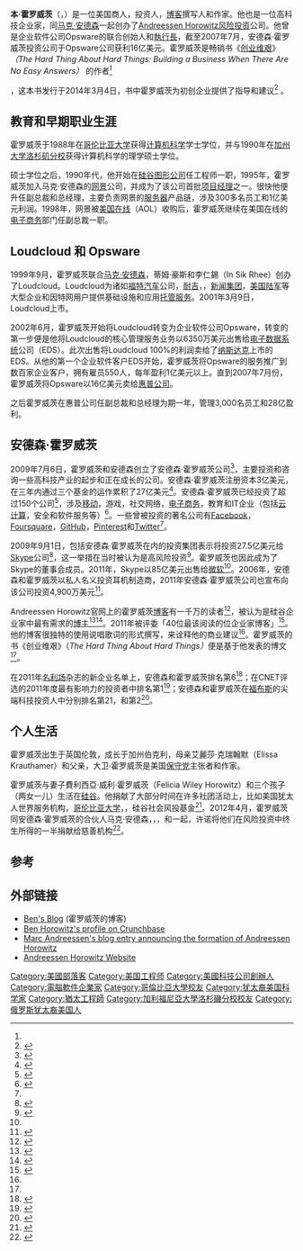 {{noteTA|G1=教育與研究|G2=US CA Cities}}
{{noteTA
|G1 = IT
|T = zh-hans:本·霍罗威茨;zh-hk:班·霍羅威茨;zh-tw:本·霍羅維茲;
|1 = zh-hans:耐克;zh-tw:耐吉;
|2 = zh-hans:移动;zh-tw:行動;
|3 = zh-hans:博主;zh-tw:部落格作者;
|4 = zh-hans:博文;zh-tw:部落格文章;
|5 = zh-hans:名利场;zh-tw:浮華世界;
|6 = zh-hans:福布斯;zh-tw:富比士;
|7=zh-cn:斯坦福;zh-tw:史丹佛;
|8=zh-cn:纳斯达克;zh-tw:那斯達克;
|9 = zh-hans:本·霍罗威茨;zh-hk:班·霍羅威茨;zh-tw:本·霍羅維茲;
|10 = zh-hans:霍罗威茨;zh-hk:霍羅威茨;zh-tw:霍羅維茲;
}}

{{Infobox person
| name        = 本·霍罗威茨
| image       = Ben Horowitz at TechCrunch Disrupt.jpg
| alt         = 
| caption     = 霍罗威茨在TechCrunch Disrupt 研讨会上，2010年5月24号
| birth_name  = 
| birth_date  = {{Birth date and age|1966|06|13}}
| birth_place = [[伦敦|伦敦]]，[[英格兰|英格兰]]
|spouse = Felicia Wiley Horowitz<ref>{{Cite news|url= http://www.forbes.com/sites/jjcolao/2014/03/06/ben-horowitz-gets-real-you-laid-off-people-because-you-f-ed-up/|title= Ben Horowitz Gets Real: You Laid Off People Because You F---ed Up|author= J.J. Colao|publisher= [[Forbes|Forbes]]|date= 2014-03-06|accessdate= 2016-06-14|archive-date= 2016-06-19|archive-url= https://web.archive.org/web/20160619141428/http://www.forbes.com/sites/jjcolao/2014/03/06/ben-horowitz-gets-real-you-laid-off-people-because-you-f-ed-up/|dead-url= no}}</ref><ref>{{Cite news| url = http://www.businessweek.com/articles/2014-03-12/ben-horowitzs-new-book-women-are-markedly-absent| title = In Horowitz's Silicon Valley Tell-All, a Woman's Place Is Strictly Hypothetical| author = David Goldman| publisher = [[Bloomberg_Businessweek|Bloomberg Businessweek]]| date = 2014-03-12| accessdate = 2016-06-14| archive-date = 2015-01-13| archive-url = https://web.archive.org/web/20150113151956/http://www.businessweek.com/articles/2014-03-12/ben-horowitzs-new-book-women-are-markedly-absent| dead-url = no}}</ref><ref>{{Cite web |url=https://books.google.ca/books?id=eZt8AKYQAPAC&pg=PA411&dq=Felicia+Wiley+Horowitz&hl=en&sa=X&ei=Vpn_VMPcDsbYggSHkYCwAQ&ved=0CBMQ6AEwAA |title=存档副本 |accessdate=2016-06-14 |archive-date=2016-08-09 |archive-url=https://web.archive.org/web/20160809021617/https://books.google.ca/books?id=eZt8AKYQAPAC&pg=PA411&dq=Felicia+Wiley+Horowitz&hl=en&sa=X&ei=Vpn_VMPcDsbYggSHkYCwAQ&ved=0CBMQ6AEwAA |dead-url=no }}</ref>
| death_date  = 
| death_place = 
| nationality = 
| other_names = 
| known_for   = 
| alma_mater  = [[哥伦比亚大学|哥伦比亚大学]] <small>([[文学士|大学]])</small><br>[[University_of_California,_Los_Angeles|加州大学洛杉矶分校]] <small>([[理学硕士|硕士]])</small>
| occupation  = {{link-en|Opsware|Opsware}}和[[Andreessen_Horowitz|Andreessen Horowitz]]的联合创始人
}}

'''本·霍罗威茨'''（{{lang-en|Ben Horowitz}}，{{bd|1966年|6月13日|||}}）是一位美国商人，投资人，[[博客|博客]]撰写人和作家。他也是一位高科技企业家，同[[马克·安德森|马克·安德森]]一起创办了[[Andreessen_Horowitz|Andreessen Horowitz]][[风险投资|风险投资]]公司。他曾是企业软件公司Opsware的联合创始人和[[執行長|執行長]]，截至2007年7月，安德森·霍罗威茨投资公司于Opsware公司获利16亿美元。霍罗威茨是畅销书《[[创业维艰|创业维艰]]》''（The Hard Thing About Hard Things: Building a Business When There Are No Easy Answers）'' 的作者<ref name="Re/Code Jan 2014">{{cite news|last=Swisher|first=Kara|title=Ben Horowitz Book, “The Hard Thing About Hard Things,” Debuts in March|url=http://recode.net/2014/01/14/ben-horowitz-book-the-hard-thing-about-hard-things-debuts-in-march/|accessdate=2014-02-18|newspaper=Re/Code|date=2014-01-14|archive-date=2016-04-21|archive-url=https://web.archive.org/web/20160421143330/http://recode.net/2014/01/14/ben-horowitz-book-the-hard-thing-about-hard-things-debuts-in-march/|dead-url=no}}</ref>，这本书发行于2014年3月4日，书中霍罗威茨为初创企业提供了指导和建议<ref name=HarperCollins>{{cite web|title=About The Book: The Hard Thing About Hard Things|url=http://www.harpercollins.com/books/Hard-Thing-About-Things-Ben-Horowitz/?isbn=9780062273208|work=Web page|publisher=HarperCollins|accessdate=2014-02-18|archive-url=https://web.archive.org/web/20140223202547/http://www.harpercollins.com/books/Hard-Thing-About-Things-Ben-Horowitz/?isbn=9780062273208|archive-date=2014-02-23|dead-url=yes}}</ref> 。

== 教育和早期职业生涯 ==
霍罗威茨于1988年在[[哥伦比亚大学|哥伦比亚大学]]获得[[计算机科学|计算机科学]]学士学位，并与1990年在[[UCLA|加州大学洛杉矶分校]]获得计算机科学的理学硕士学位。

硕士学位之后，1990年代，他开始在[[硅谷图形公司|硅谷图形公司]]任工程师一职，1995年，霍罗威茨加入马克·安德森的[[网景|网景]]公司，并成为了该公司首批[[项目经理|项目经理]]之一。很快他便升任副总裁和总经理，主要负责网景的[[服务器|服务器]]产品链，涉及300多名员工和1亿美元利润。1998年，网景被[[美国在线|美国在线]]（AOL）收购后，霍罗威茨继续在美国在线的[[电子商务|电子商务]]部门任副总裁一职。

== Loudcloud 和 Opsware ==
1999年9月，霍罗威茨联合[[马克·安德森|马克·安德森]]，蒂姆·豪斯和李仁錫（In Sik Rhee）创办了Loudcloud。Loudcloud为诸如[[福特汽车|福特汽车]]公司，[[耐吉|耐吉]]，{{link-en|甘尼特报业集团|Gannett Company}}，[[新闻集团|新闻集团]]，[[美国陆军|美国陆军]]等大型企业和因特网用户提供基础设施和应用[[互联网托管服务|托管服务]]。2001年3月9日，Loudcloud上市。

2002年6月，霍罗威茨开始将Loudcloud转变为企业软件公司Opsware，转变的第一步便是他将Loudcloud的核心管理服务业务以6350万美元出售给[[电子数据系统|电子数据系统]]公司（EDS）。此次出售将Loudcloud 100%的利润卖给了[[纳斯达克|纳斯达克]]上市的EDS。从他的第一个企业软件客户EDS开始，霍罗威茨将Opsware的服务推广到数百家企业客户，拥有雇员550人，每年盈利1亿美元以上。直到2007年7月份，霍罗威茨将Opsware以16亿美元卖给[[惠普公司|惠普公司]]。

之后霍罗威茨在惠普公司任副总裁和总经理为期一年，管理3,000名员工和28亿盈利。

== 安德森·霍罗威茨 ==
2009年7月6日，霍罗威茨和安德森创立了安德森·霍罗威茨公司<ref name="CNNMoney AH announce">{{cite web|last=Maney|first=Kevin|title=Marc Andreessen puts his money where his mouth is|url=http://money.cnn.com/2009/07/02/technology/marc_andreessen_venture_fund.fortune/index.htm|publisher=CNNMoney|accessdate=2012-08-02|archive-date=2012-08-27|archive-url=https://web.archive.org/web/20120827051308/http://money.cnn.com/2009/07/02/technology/marc_andreessen_venture_fund.fortune/index.htm|dead-url=no}}</ref>，主要投资和咨询一些高科技产业的起步和正在成长的公司。安德森·霍罗威茨注册资本3亿美元，在三年内通过三个基金的运作累积了27亿美元<ref name="VentureBeat 1.31.12">{{cite news|last=Popper|first=Ben|title=Andreessen-Horowitz raises $1.5B for third fund in three years|url=http://venturebeat.com/2012/01/31/andreessen-horowitz-raises-1-5b-for-third-fund-in-three-years/|accessdate=2012-08-02|newspaper=VentureBeat|date=2012-01-31|archive-date=2012-07-26|archive-url=https://web.archive.org/web/20120726080421/http://venturebeat.com/2012/01/31/andreessen-horowitz-raises-1-5b-for-third-fund-in-three-years/|dead-url=no}}</ref>。安德森·霍罗威茨已经投资了超过150个公司<ref name="PRNewswire 7-25-12">{{cite web|title=Andreessen Horowitz, Matrix Partners Invest $11.2 Million in Meteor|url=http://www.marketwatch.com/story/andreessen-horowitz-matrix-partners-invest-112-million-in-meteor-2012-07-25|work=News Release|publisher=PR Newswire|accessdate=2012-08-02|archive-date=2012-08-30|archive-url=https://web.archive.org/web/20120830131736/http://www.marketwatch.com/story/andreessen-horowitz-matrix-partners-invest-112-million-in-meteor-2012-07-25|dead-url=no}}</ref>，涉及[[移动设备|移动]]，游戏，社交网络，[[电子商务|电子商务]]，教育和IT企业（包括[[云计算|云计算]]，安全和软件服务等）<ref name="Ben's Blog 4.6.11">{{cite web|last=Horowitz|first=Ben|title=Andreessen Horowitz Has a New $200mm Co-Investment Fund|url=http://bhorowitz.com/2011/04/06/andreessen-horowitz-has-a-new-200mm-co-investment-fund/|work=Ben's Blog|publisher=Bhorowitz.com|accessdate=2012-08-02|archive-url=https://web.archive.org/web/20110407235346/http://bhorowitz.com/2011/04/06/andreessen-horowitz-has-a-new-200mm-co-investment-fund/|archive-date=2011-04-07|dead-url=yes}}</ref>。一些曾被投资的著名公司有[[Facebook|Facebook]]，[[Foursquare|Foursquare]]，[[GitHub|GitHub]]，[[Pinterest|Pinterest]]和[[Twitter|Twitter]]<ref name="PRNewswire 7-25-12" />。

2009年9月1日，包括安德森·霍罗威茨在内的投资集团表示将投资27.5亿美元给[[Skype|Skype]]公司<ref name="TechCrunch 11.19.09">{{cite news|last=Wauters|first=Robin|title=Breaking: eBay Completes Skype Sale At $2.75 Billion Valuation|url=http://techcrunch.com/2009/11/19/ebay-skype-sale/|accessdate=2012-08-02|newspaper=[[TechCrunch|TechCrunch]]|date=2009-11-19|archive-date=2012-08-12|archive-url=https://web.archive.org/web/20120812060127/http://techcrunch.com/2009/11/19/ebay-skype-sale/|dead-url=no}}</ref>，这一举措在当时被认为是高风险投资<ref name="WSJ Deal Journal">{{cite web|last=Ovide|first=Shira|title=Microsoft-Skype Deal: Andreessen Horowitz Takes Victory Lap|url=http://blogs.wsj.com/deals/2011/05/10/microsoft-skype-deal-andreessen-horowitz-takes-victory-lap/|work=Deal Journal|publisher=The Wall Street Journal|accessdate=2012-08-02|archive-date=2012-01-14|archive-url=https://web.archive.org/web/20120114151404/http://blogs.wsj.com/deals/2011/05/10/microsoft-skype-deal-andreessen-horowitz-takes-victory-lap/|dead-url=no}}</ref>。霍罗威茨也因此成为了Skype的董事会成员。2011年，Skype以85亿美元出售给[[微软|微软]]<ref name="WSJ Deal Journal" />。2006年，安德森和霍罗威茨以私人名义投资耳机制造商{{link-en|Jawbone|Jawbone (company)|Jawbone}}，2011年安德森·霍罗威茨公司也宣布向该公司投资4,900万美元<ref name="NYT Dealbook 3-16-11">{{cite news|last=Rusli|first=Evelyn M.|title=Andreessen Horowitz Makes a Bet on Jawbone|url=http://dealbook.nytimes.com/2011/03/16/andreessen-horowitz-makes-a-bet-on-jawbone/|accessdate=2012-08-02|newspaper=The New York Times|date=2011-03-16|archive-date=2012-07-19|archive-url=https://web.archive.org/web/20120719090333/http://dealbook.nytimes.com/2011/03/16/andreessen-horowitz-makes-a-bet-on-jawbone/|dead-url=no}}</ref>。

Andreessen Horowitz官网上的霍罗威茨[[博客|博客]]有一千万的读者<ref name="NYTimes 7.22.12">{{cite news|last=Perlroth|first=Nicole|title=Venture Capital Firms, Once Discreet, Learn the Promotional Game|url=http://www.nytimes.com/2012/07/23/business/venture-capital-firms-once-discreet-learn-the-promotional-game.html?_r=1&pagewanted=all|accessdate=2012-08-03|newspaper=The New York Times|date=2012-07-22|archive-date=2012-07-25|archive-url=https://web.archive.org/web/20120725234147/http://www.nytimes.com/2012/07/23/business/venture-capital-firms-once-discreet-learn-the-promotional-game.html?_r=1&pagewanted=all|dead-url=no}}</ref>，被认为是硅谷企业家中最有需求的[[博主|博主]]<ref name="Bloomberg BizWeek">{{cite web|last=Stone|first=Brad|title=The New New Andreessen|url=http://www.businessweek.com/magazine/content/10_46/b4203000012271.htm#p2|work=Features|publisher=BloombergBusinessWeek Magazine|accessdate=2012-08-03|archive-date=2012-08-27|archive-url=https://web.archive.org/web/20120827024419/http://www.businessweek.com/magazine/content/10_46/b4203000012271.htm#p2|dead-url=no}}</ref><ref name="rap">{{citation |url=http://www.nytimes.com/2012/02/20/technology/blogger-uses-rap-to-teach-pithy-business-lessons.html?_r=0 |title=Using Rap to Teach Pithy Lessons in Business |work=The New York Times |date=2012-02-19 |accessdate=2016-06-25 |archive-date=2016-11-19 |archive-url=https://web.archive.org/web/20161119055037/http://www.nytimes.com/2012/02/20/technology/blogger-uses-rap-to-teach-pithy-business-lessons.html?_r=0 |dead-url=no }}</ref>。2011年被评委「40位最该阅读的位企业家博客」<ref name="Elance Blog">{{cite web|title=40 Entrepreneur Blogs You Should Be Reading|url=https://www.elance.com/p/blog/2011/09/40-entrepreneur-blogs-you-should-be-reading.html|work=Blog|publisher=Elance|accessdate=2012-08-03|archive-date=2011-10-20|archive-url=https://web.archive.org/web/20111020181609/http://www.elance.com/p/blog/2011/09/40-entrepreneur-blogs-you-should-be-reading.html|dead-url=no}}</ref>。他的博客很独特的使用说唱歌词的形式撰写，来诠释他的商业建议<ref name="rap"/>。霍罗威茨的书《创业维艰》（''The Hard Thing About Hard Things）''便是基于他发表的博文<ref name="Re/Code Jan 2014" />。

在2011年[[名利场_(杂志)|名利场]]杂志的新企业名单上，安德森和霍罗威茨排名第6<ref name="Vanity Fair">{{cite web|title=The 2011 New Establishment List: And the Top Spot Goes to...|url=http://www.vanityfair.com/online/daily/2011/09/the-2011-new-establishment-list--and-the-top-spot-goes-to---?mobify=0|work=VF Daily|publisher=Vanity Fair|accessdate=2012-08-03|archive-date=2012-08-04|archive-url=https://web.archive.org/web/20120804073123/http://www.vanityfair.com/online/daily/2011/09/the-2011-new-establishment-list--and-the-top-spot-goes-to---?mobify=0|dead-url=no}}</ref>；在CNET评选的2011年度最有影响力的投资者中排名第1<ref name="CNET Investors">{{cite web|title=Marc Andreessen and Ben Horowitz|url=http://news.cnet.com/2300-1001_3-10010632.html|work=12 of the most influential tech investors of 2011|publisher=CNET|accessdate=2012-08-03|archive-date=2012-02-08|archive-url=https://web.archive.org/web/20120208230221/http://news.cnet.com/2300-1001_3-10010632.html|dead-url=no}}</ref>；安德森和霍罗威茨在[[福布斯|福布斯]]的{{link-en|Midas List|Midas List}}尖端科技投资人中分别排名第21，和第2<ref name="Midas List">{{cite web|title=2012's Top Tech Investors|url=http://www.forbes.com/lists/midas/2012/midas-list-top-tech-investors.html|work=The Midas List:|publisher=Forbes|accessdate=2012-08-03|archive-date=2012-07-31|archive-url=https://web.archive.org/web/20120731104210/http://www.forbes.com/lists/midas/2012/midas-list-top-tech-investors.html|dead-url=no}}</ref>。

== 个人生活 ==
霍罗威茨出生于英国伦敦，成长于加州伯克利，母亲艾麗莎·克瑞翰默（Elissa Krauthamer）和父亲{{link-en|大卫·霍罗威茨|David Horowitz}}，大卫·霍罗威茨是美国[[保守党|保守党]]主张者和作家。

霍罗威茨与妻子費利西亞·威利·霍罗威茨（Felicia Wiley Horowitz）和三个孩子（两女一儿）生活在[[硅谷|硅谷]]。他捐献了大部分时间在许多社团活动上，比如美国犹太人世界服务机构，[[哥伦比亚大学|哥伦比亚大学]]，{{link-en|斯坦福医院|Stanford Health Care}}，硅谷社会风投基金<ref name="CrunchBase Profile">{{cite web|title=Ben Horowitz|url=http://www.crunchbase.com/person/ben-horowitz|work=CrunchBase|publisher=TechCrunch|accessdate=2012-08-13|archive-date=2012-08-22|archive-url=https://web.archive.org/web/20120822204912/http://www.crunchbase.com/person/ben-horowitz|dead-url=no}}</ref>。2012年4月，霍罗威茨同安德森·霍罗威茨的合伙人马克·安德森，{{link-en|彼得·萊文|Peter Levine (venture capitalist)}}，{{link-en|傑夫·喬丹|Jeff Jordan (venture capitalist)}}，{{link-en|約翰·奧法雷爾|John O'Farrell (venture capitalist)}}和{{link-en|斯科特·韋斯|Scott Weiss}}一起，许诺将他们在风险投资中终生所得的一半捐献给慈善机构<ref name=Reuters>{{cite web|last=McBride|first=Sarah|title=Andreessen Horowitz partners pledge income to charity|url=http://www.reuters.com/article/2012/04/25/us-andreessenhorowitz-charity-idUSBRE83O1CV20120425|publisher=Reuters|accessdate=2012-08-03|archive-date=2012-08-17|archive-url=https://web.archive.org/web/20120817151932/http://www.reuters.com/article/2012/04/25/us-andreessenhorowitz-charity-idUSBRE83O1CV20120425|dead-url=no}}</ref>。

== 参考 ==
{{Reflist|2}}

== 外部链接 ==
* [http://bhorowitz.com Ben's Blog] {{Wayback|url=http://bhorowitz.com/ |date=20100410083138 }} (霍罗威茨的博客)
* [http://www.crunchbase.com/person/ben-horowitz Ben Horowitz's profile on Crunchbase] {{Wayback|url=http://www.crunchbase.com/person/ben-horowitz |date=20170315004059 }}
* [http://blog.pmarca.com/2009/07/introducing-our-new-venture-capital-firm-andreessen-horowitz.html Marc Andreessen's blog entry announcing the formation of Andreessen Horowitz] {{Wayback|url=http://blog.pmarca.com/2009/07/introducing-our-new-venture-capital-firm-andreessen-horowitz.html |date=20100316192253 }}
* [http://www.a16z.com Andreessen Horowitz Website] {{Wayback|url=http://www.a16z.com/ |date=20201010181409 }}

{{DEFAULTSORT:Horowitz, Ben}}
[[Category:美國部落客|Category:美國部落客]]
[[Category:美国工程师|Category:美国工程师]]
[[Category:美國科技公司創辦人|Category:美國科技公司創辦人]]
[[Category:電腦軟件企業家|Category:電腦軟件企業家]]
[[Category:哥倫比亞大學校友|Category:哥倫比亞大學校友]]
[[Category:犹太裔美国科学家|Category:犹太裔美国科学家]]
[[Category:猶太工程師|Category:猶太工程師]]
[[Category:加利福尼亞大學洛杉磯分校校友|Category:加利福尼亞大學洛杉磯分校校友]]
[[Category:俄罗斯犹太裔美国人|Category:俄罗斯犹太裔美国人]]